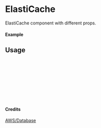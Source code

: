
<Meta of={ElastiCache} title="AWS/Database/ElastiCache" />

# ElastiCache

ElastiCache component with different props.

#### Example

<Canvas of={ElastiCache.Primary} />

## Usage

```ts
import { ElastiCache } from "yadl-ui";

const Example = () => {
  return (
      <ElastiCache />
  );
};

export default Example;
```

#### Credits
[AWS/Database](https://aws-icons.com/)
